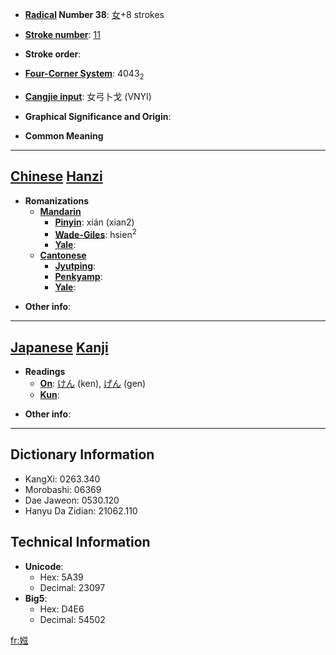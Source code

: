 * '''[[Wiktionary:Chinese radical index| Radical]] Number 38''': [[Wiktionary:Chinese radical index 女|女]]+8 strokes

* '''[[Wiktionary:Chinese total strokes index|Stroke number]]''': [[Wiktionary:Chinese total strokes index 11|11]]

* '''Stroke order''': 

* '''[[Wiktionary:Chinese four corner index|Four-Corner System]]''': 4043<sub>2</sub>

* '''[[Wiktionary:Chinese Cangjie index|Cangjie input]]''': 女弓卜戈 (VNYI)

* '''Graphical Significance and Origin''': 

* '''Common Meaning'''

----

== [[Chinese]] [[Hanzi]] ==

* '''Romanizations'''
** '''[[Mandarin]]'''
*** '''[[Pinyin]]''': xián (xian2)
*** '''[[Wade-Giles]]''': hsien<sup>2</sup>
*** '''[[Yale]]''': 
** '''[[Cantonese]]'''
*** '''[[Jyutping]]''':
*** '''[[Penkyamp]]''': 
*** '''[[Yale]]''': 

* '''Other info''': 

----

== [[Japanese]] [[Kanji]] ==

* '''Readings'''
** '''[[On]]''': [[けん]] (ken), [[げん]] (gen)
** '''[[Kun]]''': 

* '''Other info''':  

----

== Dictionary Information ==

* KangXi: 0263.340
* Morobashi: 06369
* Dae Jaweon: 0530.120
* Hanyu Da Zidian: 21062.110

== Technical Information ==

* '''Unicode''':
** Hex: 5A39
** Decimal: 23097
* '''Big5''':
** Hex: D4E6
** Decimal: 54502

[[fr:娹]]